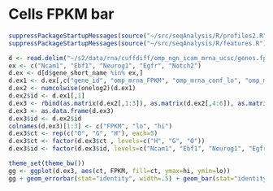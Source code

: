 Cells FPKM bar
========================================================

```r
suppressPackageStartupMessages(source("~/src/seqAnalysis/R/profiles2.R"))
suppressPackageStartupMessages(source("~/src/seqAnalysis/R/features.R"))

```


```r
d <- read.delim("~/s2/data/rna/cuffdiff/omp_ngn_icam_mrna_ucsc/genes.fpkm_tracking")
ex <- c("Ncam1", "Ebf1", "Neurog1", "Egfr", "Notch2")
d.ex <- d[d$gene_short_name %in% ex,]
d.ex1 <- d.ex[,c("gene_id", "omp_mrna_FPKM", "omp_mrna_conf_lo", "omp_mrna_conf_hi", "ngn_mrna_FPKM", "ngn_mrna_conf_lo", "ngn_mrna_conf_hi", "icam_mrna_FPKM", "icam_mrna_conf_lo", "icam_mrna_conf_hi" )]
d.ex2 <- numcolwise(onelog2)(d.ex1)
d.ex2$id <- d.ex1[,1]
d.ex3 <- rbind(as.matrix(d.ex2[,1:3]), as.matrix(d.ex2[,4:6]), as.matrix(d.ex2[,7:9]), deparse.level=T)
d.ex3 <- as.data.frame(d.ex3)
d.ex3$id <- d.ex2$id
colnames(d.ex3)[1:3] <- c("FPKM", "lo", "hi")
d.ex3$ct <- rep(c("O", "G", "H"), each=5)
d.ex3$ct <- factor(d.ex3$ct , levels=c("H", "G", "O"))
d.ex3$id <- factor(d.ex3$id, levels=c("Ncam1", "Ebf1", "Neurog1", "Egfr", "Notch2"))

```

```r
theme_set(theme_bw())
gg <- ggplot(d.ex3, aes(ct, FPKM, fill=ct, ymax=hi, ymin=lo))
gg + geom_errorbar(stat="identity", width=.5) + geom_bar(stat="identity") + facet_grid(.~id) + theme(legend.position="none") + labs(y="log2(FPKM+1)", x="") + scale_fill_manual(values=rev(col3))

```
